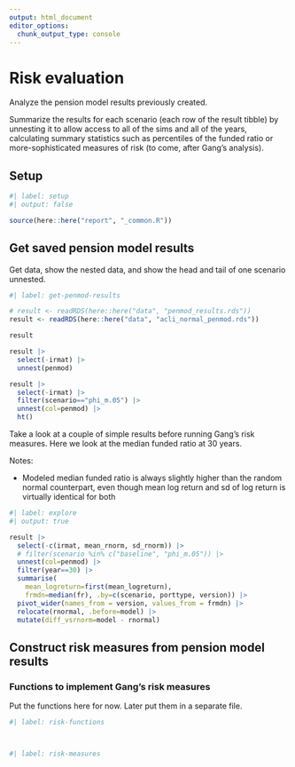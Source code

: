 ```yaml
---
output: html_document
editor_options: 
  chunk_output_type: console
---
```


# Risk evaluation

Analyze the pension model results previously created.

Summarize the results for each scenario (each row of the result tibble) by unnesting it to allow access to all of the sims and all of the years, calculating summary statistics such as percentiles of the funded ratio or more-sophisticated measures of risk (to come, after Gang's analysis).


## Setup

```r
#| label: setup
#| output: false

source(here::here("report", "_common.R"))

```


## Get saved pension model results

Get data, show the nested data, and show the head and tail of one scenario unnested.

```r
#| label: get-penmod-results

# result <- readRDS(here::here("data", "penmod_results.rds"))
result <- readRDS(here::here("data", "acli_normal_penmod.rds"))

result

result |> 
  select(-irmat) |> 
  unnest(penmod)

result |> 
  select(-irmat) |> 
  filter(scenario=="phi_m.05") |> 
  unnest(col=penmod) |> 
  ht()

```


Take a look at a couple of simple results before running Gang's risk measures. Here we look at the median funded ratio at 30 years.

Notes:

-   Modeled median funded ratio is always slightly higher than the random normal counterpart, even though mean log return and sd of log return is virtually identical for both

```r
#| label: explore
#| output: true

result |> 
  select(-c(irmat, mean_rnorm, sd_rnorm)) |> 
  # filter(scenario %in% c("baseline", "phi_m.05")) |> 
  unnest(col=penmod) |> 
  filter(year==30) |> 
  summarise(
    mean_logreturn=first(mean_logreturn),
    frmdn=median(fr), .by=c(scenario, porttype, version)) |> 
  pivot_wider(names_from = version, values_from = frmdn) |> 
  relocate(rnormal, .before=model) |> 
  mutate(diff_vsrnorm=model - rnormal)

```




## Construct risk measures from pension model results

### Functions to implement Gang's risk measures

Put the functions here for now. Later put them in a separate file.

```r
#| label: risk-functions




```



```r
#| label: risk-measures




```





